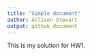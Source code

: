 ```yaml
---
title: "Simple document"
author: Allison Stewart
output: github_document 
---
```


This is my solution for HW1. 
